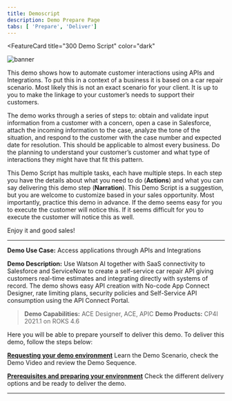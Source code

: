 ```yaml
---
title: Demoscript
description: Demo Prepare Page
tabs: [ 'Prepare', 'Deliver']
---
```



<FeatureCard
  title="300 Demo Script"
  color="dark"
  >

![banner](./images/demo-script.jpg)

</FeatureCard>

This demo shows how to automate customer interactions using APIs and Integrations.  To put this in a context of a business it is based on a car repair scenario.  Most likely this is not an exact scenario for your client.  It is up to you to make the linkage to your customer’s needs to support their customers.

The demo works through a series of steps to: obtain and validate input information from a customer with a concern, open a case in Salesforce, attach the incoming information to the case, analyze the tone of the situation, and respond to the customer with the case number and expected date for resolution. This should be applicable to almost every business.  Do the planning to understand your customer’s customer and what type of interactions they might have that fit this pattern.

This Demo Script has multiple tasks, each have multiple steps. In each step you have the details about what you need to do (**Actions**) and what you can say delivering this demo step (**Narration**). This Demo Script is a suggestion, but you are welcome to customize based in your sales opportunity. Most importantly, practice this demo in advance.  If the demo seems easy for you to execute the customer will notice this.  If it seems difficult for you to execute the customer will notice this as well.

Enjoy it and good sales!

***

**Demo Use Case:** Access applications through APIs and Integrations

**Demo Description:** Use Watson AI together with SaaS connectivity to Salesforce and ServiceNow to create a self-service car repair API giving customers real-time estimates and integrating directly with systems of record. The demo shows easy API creation with No-code App Connect Designer, rate limiting plans, security policies and Self-Service API consumption using the API Connect Portal.

> **Demo Capabilities:** ACE Designer, ACE, APIC
> **Demo Products:** CP4I 2021.1 on ROKS 4.6

Here you will be able to prepare yourself to deliver this demo. To deliver this demo, follow the steps below:

[**Requesting your demo environment**](https://ibm-garage-tsa.github.io/cp4i-demohub/cp4i-on-roks/)
Learn the Demo Scenario, check the Demo Video and review the Demo Sequence.

[**Prerequisites and preparing your environment**](https://ibm-garage-tsa.github.io/cp4i-demohub/salesdemos/carrepair-new/prepare)
Check the different delivery options and be ready to deliver the demo.

***
